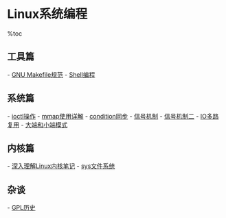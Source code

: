 = Linux系统编程 =

%toc

== 工具篇 ==
- [[GNU Makefile规范]]
- [[Shell编程]]

== 系统篇 ==
- [[ioctl操作]]
- [[mmap使用详解]]
- [[condition同步]]
- [[信号机制]]
- [[信号机制二]]
- [[IO多路复用]]
- [[大端和小端模式]]

== 内核篇 ==
- [[深入理解Linux内核笔记]]
- [[sys文件系统]]

== 杂谈 ==
- [[../Android/GPL历史|GPL历史]]
